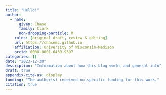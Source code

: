 ```yaml
---
title: "Hello!"
author:
  - name: 
      given: Chase
      family: Clark
      non-dropping-particle: M
    roles: [original draft, review & editing]
    url: https://chasemc.github.io
    affiliation: University of Wisconsin-Madison
    orcid: 0000-0001-6439-9397
categories: []
date: "2023-12-30"
description: "Information about how this blog works and general info"
draft: true
appendix-cite-as: display
funding: "The author(s) received no specific funding for this work."
citation: true
---
```




